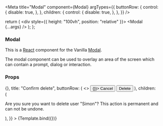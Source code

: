 

<Meta
  title="Modal"
  component={Modal}
  argTypes={{
    buttonRow: {
      control: {
        disable: true,
      },
    },
    children: {
      control: {
        disable: true,
      },
    },
  }}
/>

  return (
    <div style={{ height: "100vh", position: "relative" }}>
      <Modal {...args} />
    </div>
  );
};

### Modal

This is a [React](https://reactjs.org/) component for the Vanilla [Modal](https://docs.vanillaframework.io/patterns/modal/).

The modal component can be used to overlay an area of the screen which can contain a prompt, dialog or interaction.

### Props

<ArgsTable of={Modal} />

<Canvas>
  <Story
    name="Default"
    args={{
      close: () => {},
      title: "Confirm delete",
      buttonRow: (
        <>
          <button className="u-no-margin--bottom" onClick={() => {}}>
            Cancel
          </button>
          <button className="p-button--negative u-no-margin--bottom">
            Delete
          </button>
        </>
      ),
      children: (
        <p>
          Are you sure you want to delete user "Simon"? This action is permanent
          and can not be undone.
        </p>
      ),
    }}
  >
    {Template.bind({})}
  </Story>
</Canvas>
